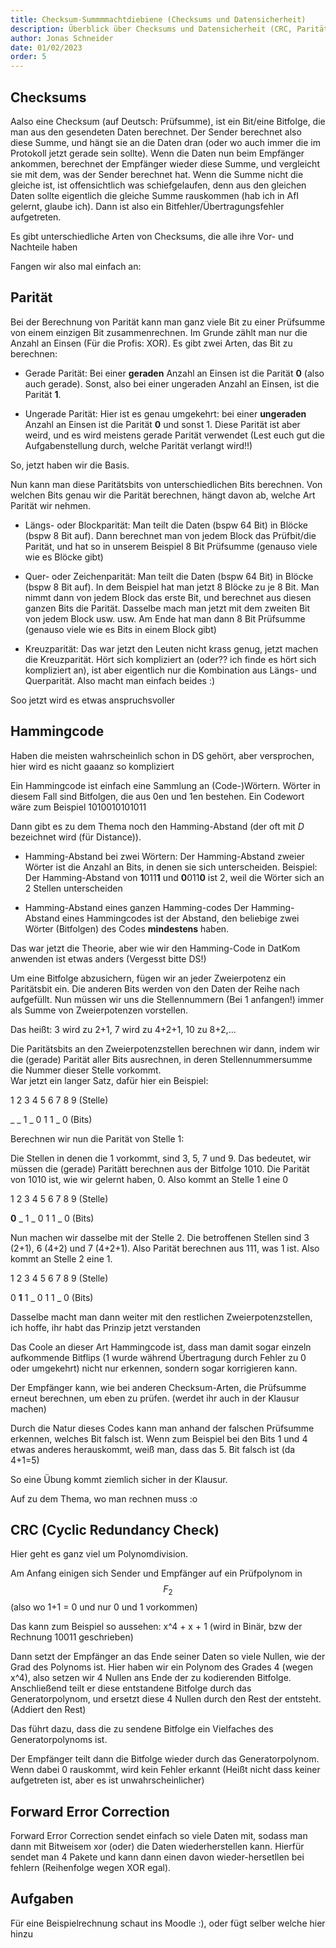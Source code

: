 ```yaml
---
title: Checksum-Summmmachtdiebiene (Checksums und Datensicherheit)
description: Überblick über Checksums und Datensicherheit (CRC, Parität, Hammingcode)
author: Jonas Schneider
date: 01/02/2023
order: 5
---
```


## Checksums

Aalso eine Checksum (auf Deutsch: Prüfsumme), ist ein Bit/eine Bitfolge, die man aus den gesendeten Daten berechnet.
Der Sender berechnet also diese Summe, und hängt sie an die Daten dran (oder wo auch immer die im Protokoll jetzt gerade sein sollte).
Wenn die Daten nun beim Empfänger ankommen, berechnet der Empfänger wieder diese Summe, und vergleicht sie mit dem, was der Sender berechnet hat.
Wenn die Summe nicht die gleiche ist, ist offensichtlich was schiefgelaufen, denn aus den gleichen Daten sollte eigentlich die gleiche Summe rauskommen (hab ich in AfI gelernt, glaube ich).
Dann ist also ein Bitfehler/Übertragungsfehler aufgetreten.

Es gibt unterschiedliche Arten von Checksums, die alle ihre Vor- und Nachteile haben

Fangen wir also mal einfach an:

## **Parität**

Bei der Berechnung von Parität kann man ganz viele Bit zu einer Prüfsumme von einem einzigen Bit zusammenrechnen.
Im Grunde zählt man nur die Anzahl an Einsen (Für die Profis: XOR).
Es gibt zwei Arten, das Bit zu berechnen:

- Gerade Parität:
  Bei einer **geraden** Anzahl an Einsen ist die Parität **0** (also auch gerade).
  Sonst, also bei einer ungeraden Anzahl an Einsen, ist die Parität **1**.

- Ungerade Parität:
  Hier ist es genau umgekehrt: bei einer **ungeraden** Anzahl an Einsen ist die Parität **0** und sonst 1.
  Diese Parität ist aber weird, und es wird meistens gerade Parität verwendet (Lest euch gut die Aufgabenstellung durch, welche Parität verlangt wird!!)

So, jetzt haben wir die Basis.

Nun kann man diese Paritätsbits von unterschiedlichen Bits berechnen.
Von welchen Bits genau wir die Parität berechnen, hängt davon ab, welche Art Parität wir nehmen.

- Längs- oder Blockparität:
  Man teilt die Daten (bspw 64 Bit) in Blöcke (bspw 8 Bit auf). Dann berechnet man von jedem Block das Prüfbit/die Parität, und hat so in unserem Beispiel 8 Bit Prüfsumme (genauso viele wie es Blöcke gibt)

- Quer- oder Zeichenparität:
  Man teilt die Daten (bspw 64 Bit) in Blöcke (bspw 8 Bit auf). In dem Beispiel hat man jetzt 8 Blöcke zu je 8 Bit.
  Man nimmt dann von jedem Block das erste Bit, und berechnet aus diesen ganzen Bits die Parität. Dasselbe mach man jetzt mit dem zweiten Bit von jedem Block usw. usw.
  Am Ende hat man dann 8 Bit Prüfsumme (genauso viele wie es Bits in einem Block gibt)

- Kreuzparität:
  Das war jetzt den Leuten nicht krass genug, jetzt machen die Kreuzparität. Hört sich kompliziert an (oder?? ich finde es hört sich kompliziert an), ist aber eigentlich nur die Kombination aus Längs- und Querparität.
  Also macht man einfach beides :)

Soo jetzt wird es etwas anspruchsvoller

## **Hammingcode**

Haben die meisten wahrscheinlich schon in DS gehört, aber versprochen, hier wird es nicht gaaanz so kompliziert

Ein Hammingcode ist einfach eine Sammlung an (Code-)Wörtern. Wörter in diesem Fall sind Bitfolgen, die aus 0en und 1en bestehen.
Ein Codewort wäre zum Beispiel 1010010101011

Dann gibt es zu dem Thema noch den Hamming-Abstand (der oft mit $D$ bezeichnet wird (für Distance)).

- Hamming-Abstand bei zwei Wörtern:
  Der Hamming-Abstand zweier Wörter ist die Anzahl an Bits, in denen sie sich unterscheiden.
  Beispiel: Der Hamming-Abstand von **1**011**1** und **0**011**0** ist 2, weil die Wörter sich an 2 Stellen unterscheiden

- Hamming-Abstand eines ganzen Hamming-codes
  Der Hamming-Abstand eines Hammingcodes ist der Abstand, den beliebige zwei Wörter (Bitfolgen) des Codes **mindestens** haben.

Das war jetzt die Theorie, aber wie wir den Hamming-Code in DatKom anwenden ist etwas anders (Vergesst bitte DS!)

Um eine Bitfolge abzusichern, fügen wir an jeder Zweierpotenz ein Paritätsbit ein.
Die anderen Bits werden von den Daten der Reihe nach aufgefüllt. Nun müssen wir uns die Stellennummern (Bei 1 anfangen!) immer als Summe von Zweierpotenzen vorstellen.

Das heißt: 3 wird zu 2+1, 7 wird zu 4+2+1, 10 zu 8+2,...

Die Paritätsbits an den Zweierpotenzstellen berechnen wir dann, indem wir die (gerade) Parität aller Bits ausrechnen, in deren Stellennummersumme die Nummer dieser Stelle vorkommt.\
War jetzt ein langer Satz, dafür hier ein Beispiel:

1 2 3 4 5 6 7 8 9 (Stelle)

\_ _ 1 _ 0 1 1 \_ 0 (Bits)

Berechnen wir nun die Parität von Stelle 1:

Die Stellen in denen die 1 vorkommt, sind 3, 5, 7 und 9. Das bedeutet, wir müssen die (gerade) Paritätt berechnen aus der Bitfolge 1010.
Die Parität von 1010 ist, wie wir gelernt haben, 0. Also kommt an Stelle 1 eine 0

1 2 3 4 5 6 7 8 9 (Stelle)

**0** _ 1 _ 0 1 1 \_ 0 (Bits)

Nun machen wir dasselbe mit der Stelle 2. Die betroffenen Stellen sind 3 (2+1), 6 (4+2) und 7 (4+2+1).
Also Parität berechnen aus 111, was 1 ist. Also kommt an Stelle 2 eine 1.

1 2 3 4 5 6 7 8 9 (Stelle)

0 **1** 1 _ 0 1 1 _ 0 (Bits)

Dasselbe macht man dann weiter mit den restlichen Zweierpotenzstellen, ich hoffe, ihr habt das Prinzip jetzt verstanden

Das Coole an dieser Art Hammingcode ist, dass man damit sogar einzeln aufkommende Bitflips (1 wurde während Übertragung durch Fehler zu 0 oder umgekehrt) nicht nur erkennen, sondern sogar korrigieren kann.

Der Empfänger kann, wie bei anderen Checksum-Arten, die Prüfsumme erneut berechnen, um eben zu prüfen. (werdet ihr auch in der Klausur machen)

Durch die Natur dieses Codes kann man anhand der falschen Prüfsumme erkennen, welches Bit falsch ist. Wenn zum Beispiel bei den Bits 1 und 4 etwas anderes herauskommt, weiß man, dass das 5. Bit falsch ist (da 4+1=5)

So eine Übung kommt ziemlich sicher in der Klausur.

Auf zu dem Thema, wo man rechnen muss :o

## **CRC (Cyclic Redundancy Check)**

Hier geht es ganz viel um Polynomdivision.

Am Anfang einigen sich Sender und Empfänger auf ein Prüfpolynom in $$F_2$$ (also wo 1+1 = 0 und nur 0 und 1 vorkommen)

Das kann zum Beispiel so aussehen: x^4 + x + 1 (wird in Binär, bzw der Rechnung 10011 geschrieben)

Dann setzt der Empfänger an das Ende seiner Daten so viele Nullen, wie der Grad des Polynoms ist.
Hier haben wir ein Polynom des Grades 4 (wegen x^4), also setzen wir 4 Nullen ans Ende der zu kodierenden Bitfolge.
Anschließend teilt er diese entstandene Bitfolge durch das Generatorpolynom, und ersetzt diese 4 Nullen durch den Rest der entsteht. (Addiert den Rest)

Das führt dazu, dass die zu sendene Bitfolge ein Vielfaches des Generatorpolynoms ist.

Der Empfänger teilt dann die Bitfolge wieder durch das Generatorpolynom. Wenn dabei 0 rauskommt, wird kein Fehler erkannt (Heißt nicht dass keiner aufgetreten ist, aber es ist unwahrscheinlicher)

## Forward Error Correction

Forward Error Correction sendet einfach so viele Daten mit, sodass man dann mit Bitweisem xor (oder) die Daten wiederherstellen kann.
Hierfür sendet man 4 Pakete und kann dann einen davon wieder-hersetllen bei fehlern (Reihenfolge wegen XOR egal).

## Aufgaben

Für eine Beispielrechnung schaut ins Moodle :), oder fügt selber welche hier hinzu

